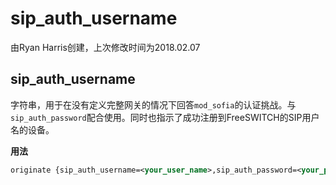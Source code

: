 # sip_auth_username

由Ryan Harris创建，上次修改时间为2018.02.07

## sip_auth_username

字符串，用于在没有定义完整网关的情况下回答`mod_sofia`的认证挑战。与`sip_auth_password`配合使用。同时也指示了成功注册到FreeSWITCH的SIP用户名的设备。

**用法**

```xml
originate {sip_auth_username=<your_user_name>,sip_auth_password=<your_password>}sofia/external/1xxxxxxx@12.34.56.78 &echo
```